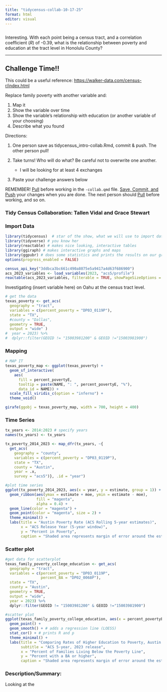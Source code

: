 ```yaml
---
title: "tidycensus-collab-10-17-25"
format: html
editor: visual
---
```


```         
```

Interesting. With each point being a census tract, and a correlation coefficient (*R*) of -0.39, what is the relationship between poverty and education at the tract level in Honolulu County?

------------------------------------------------------------------------

## Challenge Time!!

This could be a useful reference: <https://walker-data.com/census-r/index.html>

Replace family poverty with another variable and:

1.  Map it
2.  Show the variable over time
3.  Show the variable's relationship with education (or another variable of your choosing)
4.  Describe what you found

Directions:

1.  One person save as tidycensus_intro-collab.Rmd, commit & push. The other person pull!

2.  Take turns! Who will do what? Be careful not to overwrite one another.

    -   I will be looking for at least 4 exchanges

3.  Paste your challenge answers below

REMEMBER! [Pull]{.underline} before working in the `-collab.qmd` file. [Save, Commit, and Push]{.underline} your changes when you are done. The next person should [Pull]{.underline} before working, and so on.

### Tidy Census Collaboration: Tallen Vidal and Grace Stewart

### Import Data

```r
library(tidycensus)  # star of the show, what we will use to import data
library(tidyverse) # you know her
library(reactable) # makes nice looking, interactive tables
library(ggiraph) # makes interactive graphs and maps
library(ggpubr) # does some statistics and prints the results on our graphs
options(progress_enabled = FALSE)
```

```r
census_api_key("3ddbca3bc661c490a8075e5a9417a4d63f686900")
acs_2023_variables <- load_variables(2023, "acs5/profile")
reactable(acs_2023_variables, filterable = TRUE, showPageSizeOptions = TRUE, minRows = 10)
```

Investigating (insert variable here) on Oahu at the census tract level.

```r
# get the data
texas_poverty <- get_acs(
  geography = "tract",
  variables = c(percent_poverty = "DP03_0119P"),
  state = "TX",
  #county = "Dallas",
  geometry = TRUE,
  output = "wide" )
#  year = 2023) %>% 
#  dplyr::filter(GEOID != "15003981200" & GEOID !="15003981900")
```

### Mapping

```r
# MAP IT
texas_poverty_map <- ggplot(texas_poverty) +
  geom_sf_interactive(
    aes(
      fill = percent_povertyE,
      tooltip = paste(NAME, ": ", percent_povertyE, "%"),
      data_id = NAME)) +
  scale_fill_viridis_c(option = "inferno") +
  theme_void() 

girafe(ggobj = texas_poverty_map, width = 700, height = 400)
```

### Time Series

```r
tx_years <- 2014:2023 # specify years
names(tx_years) <- tx_years

tx_poverty_2014_2023 <- map_dfr(tx_years, ~{
  get_acs(
    geography = "county",
    variables = c(percent_poverty = "DP03_0119P"),
    state = "TX",
    county = "Austin",
    year = .x,
    survey = "acs5")}, .id = "year")
```

```r
#plot time series
ggplot(tx_poverty_2014_2023, aes(x = year, y = estimate, group = 1)) + 
  geom_ribbon(aes(ymax = estimate + moe, ymin = estimate - moe), 
              fill = "magenta",
              alpha = 0.4) + 
  geom_line(color = "magenta") + 
  geom_point(color = "magenta", size = 2) + 
  theme_minimal() + 
  labs(title = "Austin Poverty Rate (ACS Rolling 5-year estimates)",
       x = "ACS Release Year (5-year window)",
       y = "Percent in Poverty",
       caption = "Shaded area represents margin of error around the estimate")
```

### Scatter plot

```r
#get data for scatterplot
texas_family_poverty_college_education <- get_acs(
  geography = "tract",
  variables = c(percent_poverty = "DP03_0119P",
                percent_BA = "DP02_0068P"),
  state = "TX",
  county = "Austin",
  geometry = TRUE,
  output = "wide",
  year = 2023) %>% 
  dplyr::filter(GEOID != "15003981200" & GEOID !="15003981900")
```

```r
#scatter plot
ggplot(texas_family_poverty_college_education, aes(x = percent_povertyE,y = percent_BAE)) +
  geom_point() +
  geom_smooth() + # adds a regression line (LOESS)
  stat_cor() + # prints R and p
  theme_minimal() + 
  labs(title = "Comparing Rates of Higher Education to Poverty, Austin County",
       subtitle = "ACS 5-year, 2023 release",
       x = "Percent of Families Living Below the Poverty Line",
       y = "Percent with a BA or higher",
       caption = "Shaded area represents margin of error around the estimate")
```

### Description/Summary:

Looking at the
